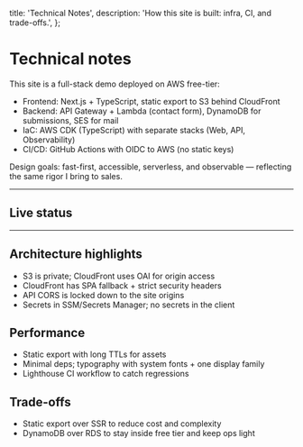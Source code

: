   title: 'Technical Notes',
  description: 'How this site is built: infra, CI, and trade-offs.',
};

# Technical notes

This site is a full-stack demo deployed on AWS free-tier:

- Frontend: Next.js + TypeScript, static export to S3 behind CloudFront
- Backend: API Gateway + Lambda (contact form), DynamoDB for submissions, SES for mail
- IaC: AWS CDK (TypeScript) with separate stacks (Web, API, Observability)
- CI/CD: GitHub Actions with OIDC to AWS (no static keys)

Design goals: fast-first, accessible, serverless, and observable — reflecting the same rigor I bring to sales.

---

## Live status

<ApiHealth />

---

## Architecture highlights

- S3 is private; CloudFront uses OAI for origin access
- CloudFront has SPA fallback + strict security headers
- API CORS is locked down to the site origins
- Secrets in SSM/Secrets Manager; no secrets in the client

## Performance

- Static export with long TTLs for assets
- Minimal deps; typography with system fonts + one display family
- Lighthouse CI workflow to catch regressions

## Trade-offs

- Static export over SSR to reduce cost and complexity
- DynamoDB over RDS to stay inside free tier and keep ops light



